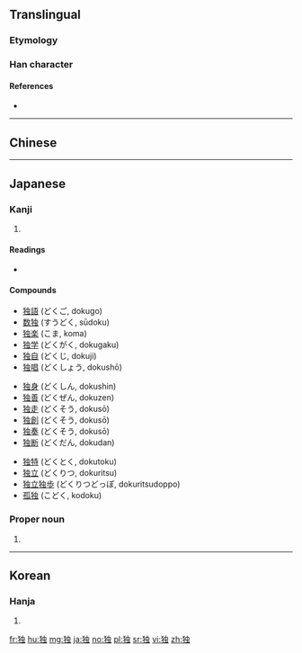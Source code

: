 {{also|獨}}
==Translingual==
{{stroke order|strokes=9}}
{{stroke order|type=animate}}

===Etymology===
{{Han simp|獨|f=蜀|t=虫}}

===Han character===
{{Han char|rn=94|rad=犬|as=06|sn=9|four=|canj=KHLMI|ids=⿰犭虫}}

====References====
* {{Han ref|kx=0711.101|dkj=20406|dj=1123.090|hdz=21344.060|uh=72EC|ud=29420}}

----

==Chinese==
{{zh-see|獨}}

----

==Japanese==

===Kanji===
{{ja-kanji|grade=5|rs=犬06|style=s|kyu=獨}}

# {{defn|lang=ja|sort=犬06}}

====Readings====
* {{ja-readings|goon=[[どく]] (doku)|kanon=[[とく]] (toku)|kun=[[ひとり]] (hitori)}}

====Compounds====
{{top3}}
* [[独語]] (どくご, dokugo)
* [[数独]] (すうどく, sūdoku)
* [[独楽]] (こま, koma)
* [[独学]] (どくがく, dokugaku)
* [[独自]] (どくじ, dokuji)
* [[独唱]] (どくしょう, dokushō)
{{mid3}}
* [[独身]] (どくしん, dokushin)
* [[独善]] (どくぜん, dokuzen)
* [[独走]] (どくそう, dokusō)
* [[独創]] (どくそう, dokusō)
* [[独奏]] (どくそう, dokusō)
* [[独断]] (どくだん, dokudan)
{{mid3}}
* [[独特]] (どくとく, dokutoku)
* [[独立]] (どくりつ, dokuritsu)
* [[独立独歩]] (どくりつどっぽ, dokuritsudoppo)
* [[孤独]] (こどく, kodoku)
{{bottom}}

===Proper noun===
{{head|ja|proper noun}}

# {{abbreviation of|独逸|lang=ja}}

----

==Korean==

===Hanja===
{{ko-hanja|hangeul=독|eumhun=|rv=dok|mr=tok|y=tok}}

# {{defn|lang=ko|sort=犬06}}

[[fr:独]]
[[hu:独]]
[[mg:独]]
[[ja:独]]
[[no:独]]
[[pl:独]]
[[sr:独]]
[[vi:独]]
[[zh:独]]